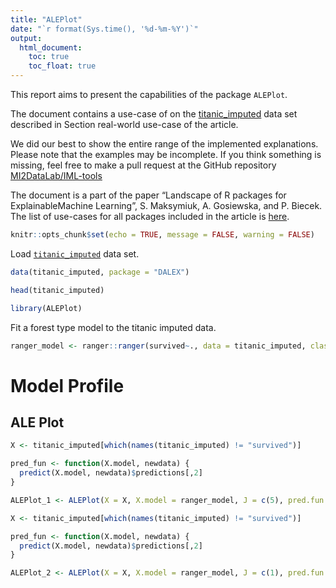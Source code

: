 ```yaml
---
title: "ALEPlot"
date: "`r format(Sys.time(), '%d-%m-%Y')`"
output:
  html_document:
    toc: true
    toc_float: true
---
```

  
This report aims to present the capabilities of the package `ALEPlot`. 

The document contains a use-case of on the [titanic_imputed](https://modeloriented.github.io/DALEX/reference/titanic.html) data set described in Section real-world use-case of the article.

We did our best to show the entire range of the implemented explanations. Please note that the examples may be incomplete. If you think something is missing, feel free to make a pull request at the GitHub repository [MI2DataLab/IML-tools](https://github.com/MI2DataLab/IML-tools)

The document is a part of the paper "Landscape of R packages for ExplainableMachine Learning", S. Maksymiuk, A. Gosiewska, and P. Biecek. 
The list of use-cases for all packages included in the article is [here](https://mi2datalab.github.io/IML-tools/).  
  
```r
knitr::opts_chunk$set(echo = TRUE, message = FALSE, warning = FALSE)
```



Load [`titanic_imputed`](https://modeloriented.github.io/DALEX/reference/titanic.html) data set.

```r
data(titanic_imputed, package = "DALEX")

head(titanic_imputed)
```

```r
library(ALEPlot)
```


Fit a forest type model to the titanic imputed data.

```r
ranger_model <- ranger::ranger(survived~., data = titanic_imputed, classification = TRUE, probability = TRUE)
```

# Model Profile

## ALE Plot


```r
X <- titanic_imputed[which(names(titanic_imputed) != "survived")]

pred_fun <- function(X.model, newdata) {
  predict(X.model, newdata)$predictions[,2]
}

ALEPlot_1 <- ALEPlot(X = X, X.model = ranger_model, J = c(5), pred.fun = pred_fun)
```


```r
X <- titanic_imputed[which(names(titanic_imputed) != "survived")]

pred_fun <- function(X.model, newdata) {
  predict(X.model, newdata)$predictions[,2]
}

ALEPlot_2 <- ALEPlot(X = X, X.model = ranger_model, J = c(1), pred.fun = pred_fun)
```






